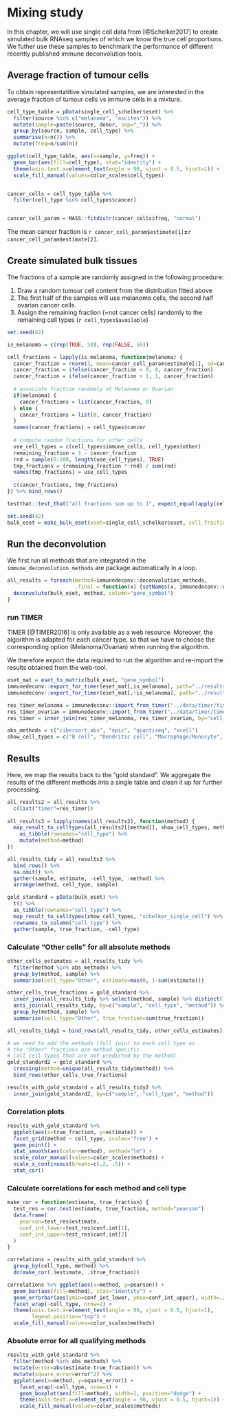 # Mixing study

In this chapter, we will use single cell data from [@Schelker2017] to create simulated bulk RNAseq samples 
of which we know the true cell proportions. We futher use these samples to benchmark the performance of different recently published immune deconvolution tools. 

## Average fraction of tumour cells
To obtain representatitive simulated samples, we are interested in the average fraction of tumour cells vs immune cells in a mixture. 

```r
cell_type_table = pData(single_cell_schelker$eset) %>%
  filter(source %in% c("melanoma", "ascites")) %>%
  mutate(sample=paste(source, donor, sep="_")) %>% 
  group_by(source, sample, cell_type) %>% 
  summarise(n=n()) %>%
  mutate(freq=n/sum(n))

ggplot(cell_type_table, aes(x=sample, y=freq)) +
  geom_bar(aes(fill=cell_type), stat="identity") + 
  theme(axis.text.x=element_text(angle = 90, vjust = 0.5, hjust=1)) + 
  scale_fill_manual(values=color_scales$cell_types)


cancer_cells = cell_type_table %>% 
  filter(cell_type %in% cell_types$cancer) 


cancer_cell_param = MASS::fitdistr(cancer_cells$freq, "normal")
```

The mean cancer fraction is `r cancer_cell_param$estimate[1]`±`r cancer_cell_param$estimate[2]`. 


## Create simulated bulk tissues
The fractions of a sample are randomly assigned in the following procedure: 

1. Draw a random tumour cell content from the distribution fitted above
2. The first half of the samples will use melanoma cells, the second half ovarian cancer cells. 
3. Assign the remaining fraction (=not cancer cells)  randomly to the remaining cell types (`r cell_types$available`)

```r
set.seed(42)

is_melanoma = c(rep(TRUE, 50), rep(FALSE, 50))

cell_fractions = lapply(is_melanoma, function(melanoma) {
  cancer_fraction = rnorm(1, mean=cancer_cell_param$estimate[1], sd=cancer_cell_param$estimate[2])
  cancer_fraction = ifelse(cancer_fraction < 0, 0, cancer_fraction)
  cancer_fraction = ifelse(cancer_fraction > 1, 1, cancer_fraction)
  
  # associate fraction randomly ot Melanoma or Ovarian
  if(melanoma) {
    cancer_fractions = list(cancer_fraction, 0)
  } else {
    cancer_fractions = list(0, cancer_fraction)
  }
  names(cancer_fractions) = cell_types$cancer
  
  # compute random fractions for other cells
  use_cell_types = c(cell_types$immune_cells, cell_types$other)
  remaining_fraction = 1 - cancer_fraction
  rnd = sample(0:100, length(use_cell_types), TRUE)
  tmp_fractions = (remaining_fraction * rnd) / sum(rnd)
  names(tmp_fractions) = use_cell_types
  
  c(cancer_fractions, tmp_fractions)
}) %>% bind_rows()

testthat::test_that("all fractions sum up to 1", expect_equal(apply(cell_fractions, 1, sum), rep(1, 100)))
```


```r
set.seed(42)
bulk_eset = make_bulk_eset(eset=single_cell_schelker$eset, cell_fractions = cell_fractions, n_cells=500)
```


## Run the deconvolution
We first run all methods that are integrated in the `immune_deconvolution_methods` are package automatically in a loop. 
```r
all_results = foreach(method=immunedeconv::deconvolution_methods,
                      .final = function(x) {setNames(x, immunedeconv::deconvolution_methods)}) %dopar% {
  deconvolute(bulk_eset, method, column="gene_symbol")
}
```

### run TIMER
TIMER [@TIMER2016] is only available as a web resource. Moreover, the algorithm is adapted for each cancer type, so that we have to choose the corresponding option (Melanoma/Ovarian) when running the algorithm. 

We therefore export the data required to run the algorithm and re-import the results obtained from the web-tool. 

```r
eset_mat = eset_to_matrix(bulk_eset, "gene_symbol")
immunedeconv::export_for_timer(eset_mat[,is_melanoma], path="../results/timer_input_melanoma.tsv")
immunedeconv::export_for_timer(eset_mat[,!is_melanoma], path="../results/timer_input_ovarian.tsv")

res_timer_melanoma = immunedeconv::import_from_timer("../data/timer/timer_result_melanoma.csv")
res_timer_ovarian = immunedeconv::import_from_timer("../data/timer/timer_result_ovarian.csv")
res_timer = inner_join(res_timer_melanoma, res_timer_ovarian, by="cell_type") 
```

```r
abs_methods = c("cibersort_abs", "epic", "quantiseq", "xcell")
show_cell_types = c("B cell", "Dendritic cell", "Macrophage/Monocyte", "NK cell", "T cell CD4+", "T cell CD4+ (non-regulatory)", "T cell regulatory (Tregs)", "T cell CD8+", "Cancer associated fibroblast", "Endothelial cell")
```


## Results

Here, we map the results back to the "gold standard". We aggregate the results of the different methods
into a single table and clean it up for further processing. 
```r
all_results2 = all_results %>% 
  c(list("timer"=res_timer))
  
all_results3 = lapply(names(all_results2), function(method) {
  map_result_to_celltypes(all_results2[[method]], show_cell_types, method) %>%
    as_tibble(rownames="cell_type") %>%
    mutate(method=method)
}) 

all_results_tidy = all_results3 %>%
  bind_rows() %>%
  na.omit() %>% 
  gather(sample, estimate, -cell_type, -method) %>%
  arrange(method, cell_type, sample)

gold_standard = pData(bulk_eset) %>%
  t() %>%
  as_tibble(rownames="cell_type") %>% 
  map_result_to_celltypes(show_cell_types, "schelker_single_cell") %>% 
  rownames_to_column("cell_type") %>% 
  gather(sample, true_fraction, -cell_type)
```

### Calculate "Other cells" for all absolute methods
```r
other_cells_estimates = all_results_tidy %>% 
  filter(method %in% abs_methods) %>%
  group_by(method, sample) %>% 
  summarise(cell_type="Other", estimate=max(0, 1-sum(estimate)))

other_cells_true_fractions = gold_standard %>%
  inner_join(all_results_tidy %>% select(method, sample) %>% distinct(), by=c("sample")) %>%
  anti_join(all_results_tidy, by=c("sample", "cell_type", "method")) %>% 
  group_by(method, sample) %>% 
  summarise(cell_type="Other", true_fraction=sum(true_fraction))
```


```r
all_results_tidy2 = bind_rows(all_results_tidy, other_cells_estimates)

# we need to add the methods (full join) to each cell type as 
# the "Other" fractions are method specific
# (all cell types that are not predicted by the method)
gold_standard2 = gold_standard %>%
  crossing(method=unique(all_results_tidy$method)) %>% 
  bind_rows(other_cells_true_fractions)

results_with_gold_standard = all_results_tidy2 %>%
  inner_join(gold_standard2, by=c("sample", "cell_type", "method"))

```

### Correlation plots
```r


results_with_gold_standard %>%
  ggplot(aes(x=true_fraction, y=estimate)) +
  facet_grid(method ~ cell_type, scales="free") +
  geom_point() +
  stat_smooth(aes(color=method), method="lm") + 
  scale_color_manual(values=color_scales$methods) + 
  scale_x_continuous(breaks=c(.2, .5)) + 
  stat_cor()
```


### Calculate correlations for each method and cell type
```r
make_cor = function(estimate, true_fraction) {
  test_res = cor.test(estimate, true_fraction, method="pearson")
  data.frame(
    pearson=test_res$estimate,
    conf_int_lower=test_res$conf.int[1],
    conf_int_upper=test_res$conf.int[2]
  )
}

correlations = results_with_gold_standard %>%
  group_by(cell_type, method) %>%
  do(make_cor(.$estimate, .$true_fraction))

correlations %>% ggplot(aes(x=method, y=pearson)) +
  geom_bar(aes(fill=method), stat="identity") +
  geom_errorbar(aes(ymin=conf_int_lower, ymax=conf_int_upper), width=.2) + 
  facet_wrap(~cell_type, nrow=2) + 
  theme(axis.text.x=element_text(angle = 90, vjust = 0.5, hjust=1),
        legend.position="top") +
  scale_fill_manual(values=color_scales$methods)
```


### Absolute error for all qualifying methods
```r

results_with_gold_standard %>% 
  filter(method %in% abs_methods) %>% 
  mutate(error=abs(estimate-true_fraction)) %>%
  mutate(square_error=error^2) %>% 
  ggplot(aes(x=method, y=square_error)) + 
    facet_wrap(~cell_type, nrow=1) + 
    geom_boxplot(aes(fill=method), width=1, position="dodge") +
    theme(axis.text.x=element_text(angle = 90, vjust = 0.5, hjust=1)) +
    scale_fill_manual(values=color_scales$methods) 

```

